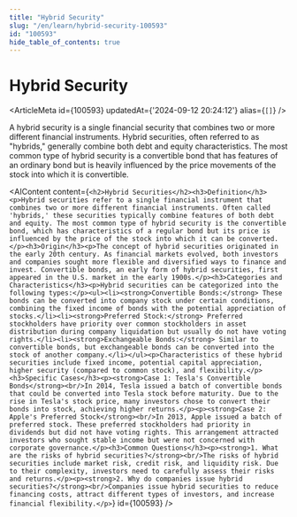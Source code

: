 ```yaml
---
title: "Hybrid Security"
slug: "/en/learn/hybrid-security-100593"
id: "100593"
hide_table_of_contents: true
---
```



# Hybrid Security

<ArticleMeta id={100593} updatedAt={'2024-09-12 20:24:12'} alias={`[]`} />
<div className='border-solid border-b border-t-0 my-4 border-[var(--ifm-color-gray-300)]' />

A hybrid security is a single financial security that combines two or more different financial instruments. Hybrid securities, often referred to as "hybrids," generally combine both debt and equity characteristics. The most common type of hybrid security is a convertible bond that has features of an ordinary bond but is heavily influenced by the price movements of the stock into which it is convertible.

<AIContent content={`<h2>Hybrid Securities</h2><h3>Definition</h3><p>Hybrid securities refer to a single financial instrument that combines two or more different financial instruments. Often called 'hybrids,' these securities typically combine features of both debt and equity. The most common type of hybrid security is the convertible bond, which has characteristics of a regular bond but its price is influenced by the price of the stock into which it can be converted.</p><h3>Origin</h3><p>The concept of hybrid securities originated in the early 20th century. As financial markets evolved, both investors and companies sought more flexible and diversified ways to finance and invest. Convertible bonds, an early form of hybrid securities, first appeared in the U.S. market in the early 1900s.</p><h3>Categories and Characteristics</h3><p>Hybrid securities can be categorized into the following types:</p><ul><li><strong>Convertible Bonds:</strong> These bonds can be converted into company stock under certain conditions, combining the fixed income of bonds with the potential appreciation of stocks.</li><li><strong>Preferred Stock:</strong> Preferred stockholders have priority over common stockholders in asset distribution during company liquidation but usually do not have voting rights.</li><li><strong>Exchangeable Bonds:</strong> Similar to convertible bonds, but exchangeable bonds can be converted into the stock of another company.</li></ul><p>Characteristics of these hybrid securities include fixed income, potential capital appreciation, higher security (compared to common stock), and flexibility.</p><h3>Specific Cases</h3><p><strong>Case 1: Tesla's Convertible Bonds</strong><br/>In 2014, Tesla issued a batch of convertible bonds that could be converted into Tesla stock before maturity. Due to the rise in Tesla's stock price, many investors chose to convert their bonds into stock, achieving higher returns.</p><p><strong>Case 2: Apple's Preferred Stock</strong><br/>In 2013, Apple issued a batch of preferred stock. These preferred stockholders had priority in dividends but did not have voting rights. This arrangement attracted investors who sought stable income but were not concerned with corporate governance.</p><h3>Common Questions</h3><p><strong>1. What are the risks of hybrid securities?</strong><br/>The risks of hybrid securities include market risk, credit risk, and liquidity risk. Due to their complexity, investors need to carefully assess their risks and returns.</p><p><strong>2. Why do companies issue hybrid securities?</strong><br/>Companies issue hybrid securities to reduce financing costs, attract different types of investors, and increase financial flexibility.</p>`} id={100593} />
